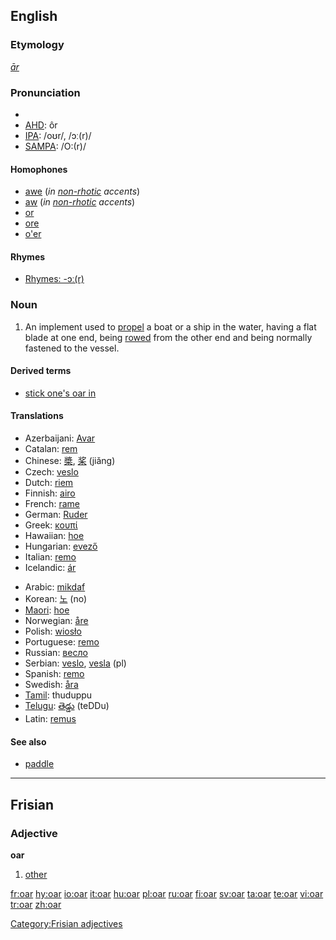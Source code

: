 ==English==

===Etymology===
{{OE.}} ''[[ār]]''

===Pronunciation===
*{{audio|en-us-oar.ogg|Audio (US)}}
*[[w:AHD|AHD]]: ôr
*[[w:IPA|IPA]]: /oʊr/, /ɔː(r)/
*[[w:SAMPA|SAMPA]]: /O:(r)/

====Homophones====
*[[awe]] (''in [[non-rhotic]] accents'')
*[[aw]] (''in [[non-rhotic]] accents'')
*[[or]]
*[[ore]]
*[[o'er]]

====Rhymes====
{{rfc-header|Rhymes}}
*[[rhymes:English:-ɔː(r)|Rhymes: -ɔː(r)]]

===Noun===
{{wikipedia}}
{{en-noun}}

# An implement used to [[propel]] a boat or a ship in the water, having a flat blade at one end, being [[row|rowed]] from the other end and being normally fastened to the vessel.

====Derived terms====
*[[stick one's oar in]]

====Translations====
{{trans-top|implement used to row a boat}}
*Azerbaijani: [[Avar]]
*Catalan: [[rem]] {{m}}
*Chinese: [[槳]], [[桨]] (jiǎng)
*Czech: [[veslo]] {{n}}
*Dutch: [[riem]]
*Finnish: [[airo]]
*French: [[rame]]
*German: [[Ruder]] {{n}}
*Greek: [[κουπί]] {{n}}
*Hawaiian: [[hoe]]
*Hungarian: [[evező]]
*Italian: [[remo]] {{m}}
*Icelandic: [[ár]] {{f}}
{{trans-mid}}
*Arabic: [[mikdaf]]
*Korean: [[노]] (no)
*[[Maori]]: [[hoe]]
*Norwegian: [[åre]] {{c}}
*Polish: [[wiosło]]
*Portuguese: [[remo]] {{m}}
*Russian: [[весло]]
*Serbian: [[veslo]], [[vesla]] (pl)
*Spanish: [[remo]] {{m}}
*Swedish: [[åra]] {{c}}
*[[Tamil]]: thuduppu
*[[Telugu]]: [[తెడ్డు]] (teDDu)
*Latin: [[remus]]
{{trans-bottom}}

====See also====
*[[paddle]]

----

==Frisian==

===Adjective===
'''oar'''

# [[other]]

[[Category:Frisian adjectives]]

[[fr:oar]]
[[hy:oar]]
[[io:oar]]
[[it:oar]]
[[hu:oar]]
[[pl:oar]]
[[ru:oar]]
[[fi:oar]]
[[sv:oar]]
[[ta:oar]]
[[te:oar]]
[[vi:oar]]
[[tr:oar]]
[[zh:oar]]